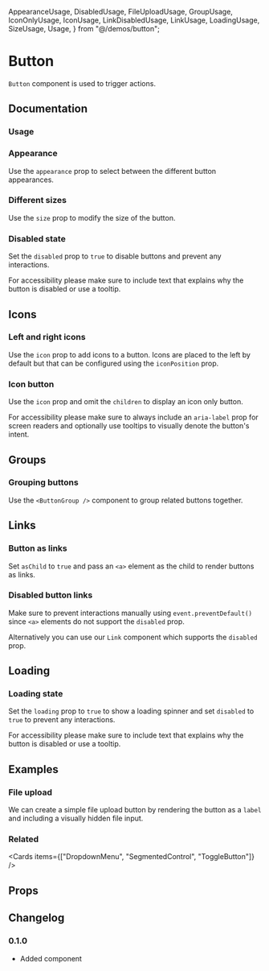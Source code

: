   AppearanceUsage,
  DisabledUsage,
  FileUploadUsage,
  GroupUsage,
  IconOnlyUsage,
  IconUsage,
  LinkDisabledUsage,
  LinkUsage,
  LoadingUsage,
  SizeUsage,
  Usage,
} from "@/demos/button";

# Button

`Button` component is used to trigger actions.

## Documentation

### Usage

<Demo component={Usage} />

### Appearance

Use the `appearance` prop to select between the different button appearances.

<Demo component={AppearanceUsage} />

### Different sizes

Use the `size` prop to modify the size of the button.

<Demo component={SizeUsage} />

### Disabled state

Set the `disabled` prop to `true` to disable buttons and prevent any interactions.

For accessibility please make sure to include text that explains why the button is disabled or use a tooltip.

<Demo component={DisabledUsage} />

## Icons

### Left and right icons

Use the `icon` prop to add icons to a button. Icons are placed to the left by default but that can be configured using the `iconPosition` prop.

<Demo component={IconUsage} />

### Icon button

Use the `icon` prop and omit the `children` to display an icon only button.

For accessibility please make sure to always include an `aria-label` prop for screen readers and optionally use tooltips to visually denote the button's intent.

<Demo component={IconOnlyUsage} />

## Groups

### Grouping buttons

Use the `<ButtonGroup />` component to group related buttons together.

<Demo component={GroupUsage} />

## Links

### Button as links

Set `asChild` to `true` and pass an `<a>` element as the child to render buttons as links.

<Demo component={LinkUsage} />

### Disabled button links

Make sure to prevent interactions manually using `event.preventDefault()` since `<a>` elements do not support the `disabled` prop.

Alternatively you can use our `Link` component which supports the `disabled` prop.

<Demo component={LinkDisabledUsage} />

## Loading

### Loading state

Set the `loading` prop to `true` to show a loading spinner and set `disabled` to `true` to prevent any interactions.

For accessibility please make sure to include text that explains why the button is disabled or use a tooltip.

<Demo component={LoadingUsage} />

## Examples

### File upload

We can create a simple file upload button by rendering the button as a `label` and including a visually hidden file input.

<Demo component={FileUploadUsage} />

### Related

<Cards items={["DropdownMenu", "SegmentedControl", "ToggleButton"]} />

## Props

<PropsTable component={Button} />

<PropsTable component={ButtonGroup} />

## Changelog

### 0.1.0

- Added component
